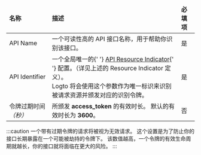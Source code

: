 <table>
  <thead>
    <tr>
      <td>
        <strong>名称</strong>
      </td>
      <td>
        <strong>描述</strong>
      </td>
      <td>
        <strong>必填项</strong>
      </td>
    </tr>
  </thead>
  <tbody>
    <tr>
      <td>API Name</td>
      <td>一个可读性高的 API 接口名称，用于帮助你识别该接口。</td>
      <td>是</td>
    </tr>
    <tr>
      <td>API Identifier</td>
      <td>
        一个全局唯一的{' '}
        <a href="https://www.rfc-editor.org/rfc/rfc8707.html">API Resource Indicator</a>{' '}
        配置。（详见上述的 Resource Indicator 定义）。
        <br />
        Logto 将会使用这个参数作为唯一标识来识别被请求资源并颁发对应的识别令牌。
      </td>
      <td>是</td>
    </tr>
    <tr>
      <td>
        令牌过期时间 <i>（秒）</i>
      </td>
      <td>
        所颁发 <strong>access_token</strong> 的有效时长。 默认的有效时长为 <strong>3600</strong>。
      </td>
      <td>否</td>
    </tr>
  </tbody>
</table>

:::caution
一个带有过期令牌的请求将被视为无效请求。
这个设置是为了防止你的接口长期暴露在一个可能被劫持的令牌下。
该数值越高，一个令牌的有效生命周期就越长，你的接口就将面临在更大的风险。
:::

